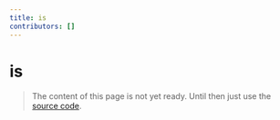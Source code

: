 ```yaml
---
title: is
contributors: []
---
```


# is

> The content of this page is not yet ready. Until then just use the [source code](https://github.com/fabian-hiller/valibot/blob/main/library/src/methods/is/is.ts).
